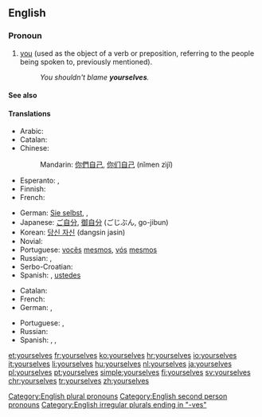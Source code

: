 ==English==

===Pronoun===
{{en-pron|desc=second person|the plural of|yourself|the reflexive case of|you}}

# [[you]] (used as the object of a verb or preposition, referring to the people being spoken to, previously mentioned).
#: ''You shouldn't blame '''yourselves'''.''

====See also====
{{English personal pronouns}}

====Translations====
{{trans-top|you (referring to the people being spoken to, previously mentioned)}}
* Arabic: {{t-|ar|انفسكم|alt=أنْفُسُكُم|tr=’anfusúkum}}
* Catalan: {{t-|ca|us}}
* Chinese:
*: Mandarin: [[你們]][[自己]], [[你们]][[自己]] (nǐmen zìjǐ)
* Esperanto: {{t+|eo|vi}}, {{t+|eo|vin}}
* Finnish: {{t+|fi|itsenne}}
* French: {{qualifier|reflexive}} {{t+|fr|vous}}
{{trans-mid}}
* German: [[Sie selbst]], {{t+|de|sich}}, {{qualifier|informal plural, reflexive of "ihr"}} {{t+|de|euch}}
* Japanese: [[ご自分]], [[御自分]] (ごじぶん, go-jibun)
* Korean: [[당신 자신]] (dangsin jasin)
* Novial: {{tø|nov|vus}}
* Portuguese: [[vocês]] [[mesmos]], [[vós]] [[mesmos]]
* Russian: {{t+|ru|себя|tr=sebjá}}, {{t-|ru|вы сами|tr=vy sámi}}
* Serbo-Croatian: {{t-|sh|sebe}}
* Spanish: {{t+|es|se}}, [[ustedes]] {{t-|es|mismos}}
{{trans-bottom}}

{{trans-top|intensifier}}
* Catalan: {{t-|ca|mateix|alt=mateixos}}
* French: {{t+|fr|vous-mêmes}}
* German: {{t-|de|Sie selbst}}, {{qualifier|informal plural}} {{t-|de|ihr selbst}}
{{trans-mid}}
* Portuguese: {{t-|pt|vós mesmos}}, {{t-|pt|vocês mesmos}}
* Russian: {{t-|ru|вы сами|tr=vy sámi}}
* Spanish: {{t-|es|sí mismos}}, {{qualifier|informal}} {{t-|es|vosotros mismos}}, {{qualifier|formal}} {{t-|es|ustedes mismos}}
{{trans-bottom}}

[[Category:English plural pronouns]]
[[Category:English second person pronouns]]
[[Category:English irregular plurals ending in "-ves"]]

[[et:yourselves]]
[[fr:yourselves]]
[[ko:yourselves]]
[[hr:yourselves]]
[[io:yourselves]]
[[it:yourselves]]
[[li:yourselves]]
[[hu:yourselves]]
[[nl:yourselves]]
[[ja:yourselves]]
[[pl:yourselves]]
[[pt:yourselves]]
[[simple:yourselves]]
[[fi:yourselves]]
[[sv:yourselves]]
[[chr:yourselves]]
[[tr:yourselves]]
[[zh:yourselves]]